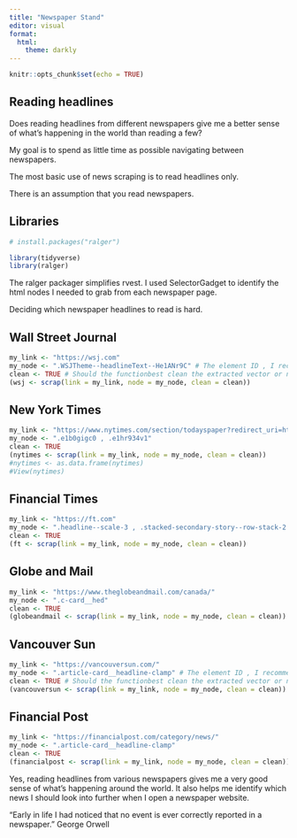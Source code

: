 ```yaml
---
title: "Newspaper Stand"
editor: visual
format:
  html:
    theme: darkly
---
```


```r
knitr::opts_chunk$set(echo = TRUE)
```

## Reading headlines

Does reading headlines from different newspapers give me a better sense of what's happening in the world than reading a few?

My goal is to spend as little time as possible navigating between newspapers. 

The most basic use of news scraping is to read headlines only. 
 
There is an assumption that you read newspapers.

## Libraries

```r

# install.packages("ralger") 

library(tidyverse)
library(ralger)
```

The ralger packager simplifies rvest. I used SelectorGadget to identify the html nodes I needed to grab from each newspaper page.

Deciding which newspaper headlines to read is hard.

## Wall Street Journal

```r
my_link <- "https://wsj.com"
my_node <- ".WSJTheme--headlineText--He1ANr9C" # The element ID , I recommend SelectorGadget if you're not familiar with CSS selectors
clean <- TRUE # Should the functionbest clean the extracted vector or not ? Default is FALSE
(wsj <- scrap(link = my_link, node = my_node, clean = clean))
```

## New York Times

```r
my_link <- "https://www.nytimes.com/section/todayspaper?redirect_uri=https%3A%2F%2Fwww.nytimes.com%2F"
my_node <- ".e1b0gigc0 , .e1hr934v1" 
clean <- TRUE 
(nytimes <- scrap(link = my_link, node = my_node, clean = clean))
#nytimes <- as.data.frame(nytimes)
#View(nytimes)
```

## Financial Times

```r
my_link <- "https://ft.com"
my_node <- ".headline--scale-3 , .stacked-secondary-story--row-stack-2 .headline--scale-2 , .text--weight-400 , .headline--scale-7" 
clean <- TRUE 
(ft <- scrap(link = my_link, node = my_node, clean = clean))
```

## Globe and Mail

```r
my_link <- "https://www.theglobeandmail.com/canada/"
my_node <- ".c-card__hed" 
clean <- TRUE 
(globeandmail <- scrap(link = my_link, node = my_node, clean = clean))
```

## Vancouver Sun

```r
my_link <- "https://vancouversun.com/"
my_node <- ".article-card__headline-clamp" # The element ID , I recommend SelectorGadget if you're not familiar with CSS selectors
clean <- TRUE # Should the functionbest clean the extracted vector or not ? Default is FALSE
(vancouversun <- scrap(link = my_link, node = my_node, clean = clean))

```

## Financial Post

```r
my_link <- "https://financialpost.com/category/news/"
my_node <- ".article-card__headline-clamp" 
clean <- TRUE 
(financialpost <- scrap(link = my_link, node = my_node, clean = clean))
```

Yes, reading headlines from various newspapers gives me a very good sense of what's happening around the world. It also helps me identify which news I should look into further when I open a newspaper website. 

"Early in life I had noticed that no event is ever correctly reported in a newspaper."
George Orwell

